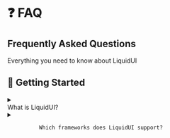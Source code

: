 
# ❓ FAQ

<div className="liquid-glass rounded-3xl p-6 my-8 border border-blue-200/30">
  <div className="flex items-center gap-3 mb-4">
    <div className="w-12 h-12 ios-logo apple-gradient flex items-center justify-center">
      <HelpCircle className="w-6 h-6 text-white" />
    </div>
    <div>
      <h2 className="text-2xl font-bold text-foreground hero-text">Frequently Asked Questions</h2>
      <p className="text-foreground/70 body-text">Everything you need to know about LiquidUI</p>
    </div>
  </div>
</div>

## 🚀 Getting Started

<div className="space-y-4 my-8">
  <div className="liquid-glass rounded-2xl overflow-hidden">
    <details className="group">
      <summary className="flex items-center justify-between cursor-pointer p-6 hover:bg-white/5 transition-colors">
        <div className="flex items-center gap-3">
          <Package className="w-5 h-5 text-blue-500" />
          <span className="text-lg font-medium text-foreground">What is LiquidUI?</span>
        </div>
        <ChevronDown className="w-5 h-5 text-foreground/60 group-open:rotate-180 transition-transform" />
      </summary>
      <div className="px-6 pb-6 text-foreground/80 body-text">
        LiquidUI is a modern React component library featuring beautiful glassmorphism effects, fluid animations, and Apple-inspired design aesthetics. It provides a comprehensive set of UI components that are accessible, performant, and easy to customize.
      </div>
    </details>
  </div>

  <div className="liquid-glass rounded-2xl overflow-hidden">
    <details className="group">
      <summary className="flex items-center justify-between cursor-pointer p-6 hover:bg-white/5 transition-colors">
        <div className="flex items-center gap-3">
          <Code className="w-5 h-5 text-green-500" />
          <span className="text-lg font-medium text-foreground">Which frameworks does LiquidUI support?</span>
        </div>
        <ChevronDown className="w-5 h-5 text-foreground/60 group-open:rotate-180 transition-transform" />
      </summary>
      <div className="px-6 pb-6 text-foreground/80 body-text">
        LiquidUI is built for React 18+ and works seamlessly with:
        - Next.js 13+
        - Remix
        - Vite
        - Create React App
        - Gatsby
        
        We also provide full TypeScript support out of the box.
      </div>
    </details>
  </div>

  <div className="liquid-glass rounded-2xl overflow-hidden">
    <details className="group">
      <summary className="flex items-center justify-between cursor-pointer p-6 hover:bg-white/5 transition-colors">
        <div className="flex items-center gap-3">
          <Terminal className="w-5 h-5 text-purple-500" />
          <span className="text-lg font-medium text-foreground">How do I install LiquidUI?</span>
        </div>
        <ChevronDown className="w-5 h-5 text-foreground/60 group-open:rotate-180 transition-transform" />
      </summary>
      <div className="px-6 pb-6 text-foreground/80 body-text">
        Install LiquidUI using your preferred package manager:
        
        ```bash
        npm install @tuliocunha23/liquidui
        # or
        yarn add @tuliocunha23/liquidui
        # or
        pnpm add @tuliocunha23/liquidui
        ```
        
        Then wrap your app with the ThemeProvider:
        
        ```tsx
        import { ThemeProvider } from '@tuliocunha23/liquidui';
        
        function App() {
          return (
            <ThemeProvider>
              {/* Your app content */}
            </ThemeProvider>
          );
        }
        ```
      </div>
    </details>
  </div>
</div>

## 🎨 Styling & Theming

<div className="space-y-4 my-8">
  <div className="liquid-glass rounded-2xl overflow-hidden">
    <details className="group">
      <summary className="flex items-center justify-between cursor-pointer p-6 hover:bg-white/5 transition-colors">
        <div className="flex items-center gap-3">
          <Palette className="w-5 h-5 text-pink-500" />
          <span className="text-lg font-medium text-foreground">Can I customize the glassmorphism effects?</span>
        </div>
        <ChevronDown className="w-5 h-5 text-foreground/60 group-open:rotate-180 transition-transform" />
      </summary>
      <div className="px-6 pb-6 text-foreground/80 body-text">
        Yes! You can customize all glassmorphism effects through CSS variables:
        
        ```css
        :root {
          --glass-opacity: 0.1;
          --glass-blur: 20px;
          --glass-border-opacity: 0.2;
          --glass-shadow: 0 8px 32px rgba(0, 0, 0, 0.1);
        }
        ```
        
        You can also use different glass variants on components:
        - `default` - Standard glass effect
        - `subtle` - Light glass effect
        - `strong` - Heavy glass effect
      </div>
    </details>
  </div>

  <div className="liquid-glass rounded-2xl overflow-hidden">
    <details className="group">
      <summary className="flex items-center justify-between cursor-pointer p-6 hover:bg-white/5 transition-colors">
        <div className="flex items-center gap-3">
          <Globe className="w-5 h-5 text-cyan-500" />
          <span className="text-lg font-medium text-foreground">Does LiquidUI support dark mode?</span>
        </div>
        <ChevronDown className="w-5 h-5 text-foreground/60 group-open:rotate-180 transition-transform" />
      </summary>
      <div className="px-6 pb-6 text-foreground/80 body-text">
        Yes! LiquidUI has built-in dark mode support with three options:
        - `light` - Always light theme
        - `dark` - Always dark theme
        - `system` - Follows system preference
        
        Use the `useTheme` hook to control theme:
        ```tsx
        const { theme, setTheme, toggleTheme } = useTheme();
        ```
      </div>
    </details>
  </div>

  <div className="liquid-glass rounded-2xl overflow-hidden">
    <details className="group">
      <summary className="flex items-center justify-between cursor-pointer p-6 hover:bg-white/5 transition-colors">
        <div className="flex items-center gap-3">
          <Zap className="w-5 h-5 text-yellow-500" />
          <span className="text-lg font-medium text-foreground">Can I use my own CSS framework alongside LiquidUI?</span>
        </div>
        <ChevronDown className="w-5 h-5 text-foreground/60 group-open:rotate-180 transition-transform" />
      </summary>
      <div className="px-6 pb-6 text-foreground/80 body-text">
        Absolutely! LiquidUI works great with:
        - Tailwind CSS (recommended)
        - CSS Modules
        - Styled Components
        - Emotion
        - Plain CSS
        
        All components accept `className` props for custom styling.
      </div>
    </details>
  </div>
</div>

## 🛠️ Technical Questions

<div className="space-y-4 my-8">
  <div className="liquid-glass rounded-2xl overflow-hidden">
    <details className="group">
      <summary className="flex items-center justify-between cursor-pointer p-6 hover:bg-white/5 transition-colors">
        <div className="flex items-center gap-3">
          <Shield className="w-5 h-5 text-red-500" />
          <span className="text-lg font-medium text-foreground">Is LiquidUI accessible?</span>
        </div>
        <ChevronDown className="w-5 h-5 text-foreground/60 group-open:rotate-180 transition-transform" />
      </summary>
      <div className="px-6 pb-6 text-foreground/80 body-text">
        Yes! All LiquidUI components are built with accessibility in mind:
        - WCAG 2.1 AA compliant
        - Full keyboard navigation support
        - Proper ARIA attributes
        - Screen reader friendly
        - Focus management
        - High contrast mode support
        
        We regularly test with assistive technologies to ensure compatibility.
      </div>
    </details>
  </div>

  <div className="liquid-glass rounded-2xl overflow-hidden">
    <details className="group">
      <summary className="flex items-center justify-between cursor-pointer p-6 hover:bg-white/5 transition-colors">
        <div className="flex items-center gap-3">
          <Zap className="w-5 h-5 text-orange-500" />
          <span className="text-lg font-medium text-foreground">What about performance?</span>
        </div>
        <ChevronDown className="w-5 h-5 text-foreground/60 group-open:rotate-180 transition-transform" />
      </summary>
      <div className="px-6 pb-6 text-foreground/80 body-text">
        LiquidUI is optimized for performance:
        - Tree-shakeable exports (only import what you use)
        - Lazy loading support
        - Minimal runtime overhead
        - CSS-in-JS free (uses CSS modules)
        - Bundle size: ~45KB gzipped (full library)
        - Individual components: 2-5KB each
        
        We use modern build tools to ensure optimal bundle sizes.
      </div>
    </details>
  </div>

  <div className="liquid-glass rounded-2xl overflow-hidden">
    <details className="group">
      <summary className="flex items-center justify-between cursor-pointer p-6 hover:bg-white/5 transition-colors">
        <div className="flex items-center gap-3">
          <Package className="w-5 h-5 text-indigo-500" />
          <span className="text-lg font-medium text-foreground">Does LiquidUI support SSR?</span>
        </div>
        <ChevronDown className="w-5 h-5 text-foreground/60 group-open:rotate-180 transition-transform" />
      </summary>
      <div className="px-6 pb-6 text-foreground/80 body-text">
        Yes! LiquidUI fully supports Server-Side Rendering:
        - Works out of the box with Next.js
        - No hydration mismatches
        - Proper CSS extraction
        - Theme persistence across client/server
        
        For Next.js App Router, we provide client components where needed.
      </div>
    </details>
  </div>
</div>

## 💼 Business & Licensing

<div className="space-y-4 my-8">
  <div className="liquid-glass rounded-2xl overflow-hidden">
    <details className="group">
      <summary className="flex items-center justify-between cursor-pointer p-6 hover:bg-white/5 transition-colors">
        <div className="flex items-center gap-3">
          <Heart className="w-5 h-5 text-red-500" />
          <span className="text-lg font-medium text-foreground">Is LiquidUI free to use?</span>
        </div>
        <ChevronDown className="w-5 h-5 text-foreground/60 group-open:rotate-180 transition-transform" />
      </summary>
      <div className="px-6 pb-6 text-foreground/80 body-text">
        Yes! LiquidUI is completely free and open source under the MIT license. You can use it in:
        - Personal projects
        - Commercial applications
        - Client work
        - Open source projects
        
        No attribution required (though appreciated!).
      </div>
    </details>
  </div>

  <div className="liquid-glass rounded-2xl overflow-hidden">
    <details className="group">
      <summary className="flex items-center justify-between cursor-pointer p-6 hover:bg-white/5 transition-colors">
        <div className="flex items-center gap-3">
          <Shield className="w-5 h-5 text-green-500" />
          <span className="text-lg font-medium text-foreground">Can I use LiquidUI in production?</span>
        </div>
        <ChevronDown className="w-5 h-5 text-foreground/60 group-open:rotate-180 transition-transform" />
      </summary>
      <div className="px-6 pb-6 text-foreground/80 body-text">
        Absolutely! LiquidUI is production-ready:
        - Stable API (following semver)
        - Comprehensive test coverage
        - Used by companies worldwide
        - Regular updates and bug fixes
        - Active community support
        
        We recommend staying on the latest version for best experience.
      </div>
    </details>
  </div>
</div>

## 🤝 Support & Community

<div className="space-y-4 my-8">
  <div className="liquid-glass rounded-2xl overflow-hidden">
    <details className="group">
      <summary className="flex items-center justify-between cursor-pointer p-6 hover:bg-white/5 transition-colors">
        <div className="flex items-center gap-3">
          <Heart className="w-5 h-5 text-purple-500" />
          <span className="text-lg font-medium text-foreground">How can I contribute?</span>
        </div>
        <ChevronDown className="w-5 h-5 text-foreground/60 group-open:rotate-180 transition-transform" />
      </summary>
      <div className="px-6 pb-6 text-foreground/80 body-text">
        We love contributions! Here's how you can help:
        - Report bugs or request features on GitHub
        - Submit pull requests
        - Improve documentation
        - Share your projects using LiquidUI
        - Help others in our Discord community
        - Star the repo to show support
        
        Check our [Contributing Guide](/contributing) for details.
      </div>
    </details>
  </div>

  <div className="liquid-glass rounded-2xl overflow-hidden">
    <details className="group">
      <summary className="flex items-center justify-between cursor-pointer p-6 hover:bg-white/5 transition-colors">
        <div className="flex items-center gap-3">
          <Globe className="w-5 h-5 text-blue-500" />
          <span className="text-lg font-medium text-foreground">Where can I get help?</span>
        </div>
        <ChevronDown className="w-5 h-5 text-foreground/60 group-open:rotate-180 transition-transform" />
      </summary>
      <div className="px-6 pb-6 text-foreground/80 body-text">
        Multiple channels for support:
        - 📚 [Documentation](/getting-started) - Comprehensive guides
        - 💬 [Discord Community](https://discord.gg/liquidui) - Real-time help
        - 🐛 [GitHub Issues](https://github.com/tuliocunha/liquid-ui/issues) - Bug reports
        - 🐦 [Twitter](https://twitter.com/liquidui) - Updates and tips
        - 📧 Email: support@liquidui.dev
      </div>
    </details>
  </div>
</div>

<div className="liquid-glass rounded-3xl p-8 mt-12 text-center">
  <h3 className="text-2xl font-bold mb-4 hero-text">Still have questions?</h3>
  <p className="text-foreground/70 mb-6 body-text">
    Can't find what you're looking for? Our community is here to help!
  </p>
  <div className="flex gap-4 justify-center">
    <a href="https://discord.gg/liquidui" className="glass-button-primary px-6 py-3 rounded-2xl hover:scale-105 transition-all duration-300">
      Join Discord
    </a>
    <a href="https://github.com/tuliocunha/liquid-ui/discussions" className="glass-button px-6 py-3 rounded-2xl hover:scale-105 transition-all duration-300">
      Start Discussion
    </a>
  </div>
</div>
